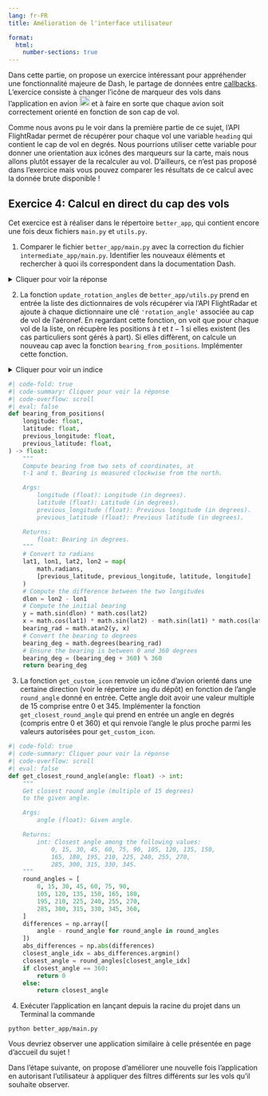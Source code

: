 ```yaml
---
lang: fr-FR
title: Amélioration de l'interface utilisateur

format:
  html:
    number-sections: true
---
```


Dans cette partie, on propose un exercice intéressant pour appréhender une fonctionnalité majeure de Dash, le partage de données entre [callbacks](https://dash.plotly.com/sharing-data-between-callbacks). L'exercice consiste à changer l'icône de marqueur des vols dans l'application en avion ![](img/plane.png){height=20} et à faire en sorte que chaque avion soit correctement orienté en fonction de son cap de vol.

Comme nous avons pu le voir dans la première partie de ce sujet, l'API FlightRadar permet de récupérer pour chaque vol une variable `heading` qui contient le cap de vol en degrés. Nous pourrions utiliser cette variable pour donner une orientation aux icônes des marqueurs sur la carte, mais nous allons plutôt essayer de la recalculer au vol. D'ailleurs, ce n'est pas proposé dans l'exercice mais vous pouvez comparer les résultats de ce calcul avec la donnée brute disponible !

::: {.callout-tip collapse="false" icon=false}
## `<i class="bi bi-book"></i>`{=html} Exercice 4: Calcul en direct du cap des vols

Cet exercice est à réaliser dans le répertoire `better_app`, qui contient encore une fois deux fichiers `main.py` et `utils.py`.

1. Comparer le fichier `better_app/main.py` avec la correction du fichier `intermediate_app/main.py`. Identifier les nouveaux éléments et rechercher à quoi ils correspondent dans la documentation Dash.

<details>
<summary>Cliquer pour voir la réponse</summary>
On a plusieurs nouveaux éléments. D'abord, la mise en page de l'application intègre 3 nouveaux composants `dcc.Store`. Ce composant permet de stocker de la donnée JSON dans le navigateur de l'utilisateur. On va s'en servir pour communiquer la position précédente des vols en activité à chaque callback.

L'attribut `storage_type` du composant détermine le type de stockage utilisé:
- `memory`: les données sont effacées lors d'un rafraichissement de la page;
- `local`: les données sont conservées après la sortie du navigateur;
- `session`: les données sont effacées après la sortie du navigateur.

Le décorateur de callback a également changé:
```python
#| eval: false
#| code-overflow: scroll
@app.callback(
    [Output('map', 'children'), Output('memory', 'data')],
    [Input('interval-component', 'n_intervals')],
    [State('memory', 'data')]
)
```

- Premièrement, le callback met maintenant à jour deux attributs, l'attribut `children` du `dl.MapContainer` mais aussi l'attribut `data` d'un `dcc.Store`. C'est cet attribut qui est utilisé pour transmettre des données entre callbacks. Notez bien la présence d'une liste dans le `Output` du callback, qui permet de changer plusieurs éléments en une seule fois;
- Deuxièmement, `dash.dependencies.State` permet de transmettre des données sans déclencher de callback lorsque l'attribut indiqué est modifié. Ici, on transmet les données du `dcc.Store 'memory'`.

La fonction `update_graph_live` prend ainsi un argument supplémentaire en entrée, `previous_data`. Nous souhaitons ajouter aux dictionnaires des vols de la liste `data` une clé `rotation_angle` qui contient le cap de vol en degrés. Un bloc conditionnel a donc été ajouté pour:

- Initialiser cette clé à 0 pour chaque vol (lorsque le `dcc.Store` a son attribut `data` vide, donc à l'ouverture de la page);
- Calculer un nouveau cap à chaque callback à partir des données de position au temps $t$ et au temps $t-1$.

Enfin, la liste `children` renvoyée par la fonction `update_graph_live` est légèrement modifiée. Chaque marqueur a maintenant un icône spécifique récupéré grâce aux fonctions `get_custom_icon` et `get_closest_round_angle`.
</details>

2. La fonction `update_rotation_angles` de `better_app/utils.py` prend en entrée la liste des dictionnaires de vols récupérer via l'API FlightRadar et ajoute à chaque dictionnaire une clé `'rotation_angle'` associée au cap de vol de l'aéronef. En regardant cette fonction, on voit que pour chaque vol de la liste, on récupère les positions à $t$ et $t-1$ si elles existent (les cas particuliers sont gérés à part). Si elles diffèrent, on calcule un nouveau cap avec la fonction `bearing_from_positions`. Implémenter cette fonction.

<details>
<summary>Cliquer pour voir un indice</summary>
Pour calculer un cap à partir de positions différentes à $t$ et $t-1$ en degrés, vous pouvez suivre la méthode décrite sur [cette page](https://www.movable-type.co.uk/scripts/latlong.html), paragraphe _Bearing_.
</details>

```python
#| code-fold: true
#| code-summary: Cliquer pour voir la réponse
#| code-overflow: scroll
#| eval: false
def bearing_from_positions(
    longitude: float,
    latitude: float,
    previous_longitude: float,
    previous_latitude: float,
) -> float:
    """
    Compute bearing from two sets of coordinates, at
    t-1 and t. Bearing is measured clockwise from the north.

    Args:
        longitude (float): Longitude (in degrees).
        latitude (float): Latitude (in degrees).
        previous_longitude (float): Previous longitude (in degrees).
        previous_latitude (float): Previous latitude (in degrees).

    Returns:
        float: Bearing in degrees.
    """
    # Convert to radians
    lat1, lon1, lat2, lon2 = map(
        math.radians,
        [previous_latitude, previous_longitude, latitude, longitude]
    )
    # Compute the difference between the two longitudes
    dlon = lon2 - lon1
    # Compute the initial bearing
    y = math.sin(dlon) * math.cos(lat2)
    x = math.cos(lat1) * math.sin(lat2) - math.sin(lat1) * math.cos(lat2) * math.cos(dlon)
    bearing_rad = math.atan2(y, x)
    # Convert the bearing to degrees
    bearing_deg = math.degrees(bearing_rad)
    # Ensure the bearing is between 0 and 360 degrees
    bearing_deg = (bearing_deg + 360) % 360
    return bearing_deg
```

3. La fonction `get_custom_icon` renvoie un icône d'avion orienté dans une certaine direction (voir le répertoire `img` du dépôt) en fonction de l'angle `round_angle` donné en entrée. Cette angle doit avoir une valeur multiple de 15 comprise entre 0 et 345. Implémenter la fonction `get_closest_round_angle` qui prend en entrée un angle en degrés (compris entre 0 et 360) et qui renvoie l'angle le plus proche parmi les valeurs autorisées pour `get_custom_icon`.

```python
#| code-fold: true
#| code-summary: Cliquer pour voir la réponse
#| code-overflow: scroll
#| eval: false
def get_closest_round_angle(angle: float) -> int:
    """
    Get closest round angle (multiple of 15 degrees)
    to the given angle.

    Args:
        angle (float): Given angle.

    Returns:
        int: Closest angle among the following values:
            0, 15, 30, 45, 60, 75, 90, 105, 120, 135, 150,
            165, 180, 195, 210, 225, 240, 255, 270,
            285, 300, 315, 330, 345.
    """
    round_angles = [
        0, 15, 30, 45, 60, 75, 90,
        105, 120, 135, 150, 165, 180,
        195, 210, 225, 240, 255, 270,
        285, 300, 315, 330, 345, 360,
    ]
    differences = np.array([
        angle - round_angle for round_angle in round_angles
    ])
    abs_differences = np.abs(differences)
    closest_angle_idx = abs_differences.argmin()
    closest_angle = round_angles[closest_angle_idx]
    if closest_angle == 360:
        return 0
    else:
        return closest_angle
```

4. Exécuter l'application en lançant depuis la racine du projet dans un Terminal la commande
```
python better_app/main.py
```

Vous devriez observer une application similaire à celle présentée en page d'accueil du sujet !

:::

Dans l'étape suivante, on propose d'améliorer une nouvelle fois l'application en autorisant l'utilisateur à appliquer des filtres différents sur les vols qu'il souhaite observer.
